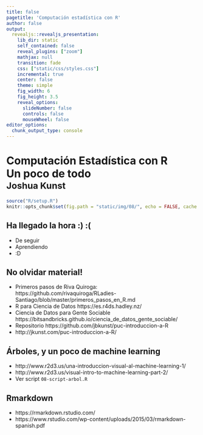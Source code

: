 ```yaml
---
title: false
pagetitle: 'Computación estadística con R'
author: false
output:
  revealjs::revealjs_presentation:
    lib_dir: static
    self_contained: false
    reveal_plugins: ["zoom"]
    mathjax: null
    transition: fade
    css: ["static/css/styles.css"]
    incremental: true
    center: false
    theme: simple
    fig_width: 6
    fig_height: 3.5
    reveal_options:
      slideNumber: false
      controls: false
      mouseWheel: false
editor_options: 
  chunk_output_type: console
---
```


# Computación Estadística con R<br>Un poco de todo<br><small>Joshua Kunst</small>{ .center .white data-background="#75AADB" }

```r
source("R/setup.R")
knitr::opts_chunk$set(fig.path = "static/img/08/", echo = FALSE, cache = TRUE)
```

## Ha llegado la hora :) :(

- De seguir 
- Aprendiendo
- :D

## No olvidar material!

- Primeros pasos de Riva Quiroga: https://github.com/rivaquiroga/RLadies-Santiago/blob/master/primeros_pasos_en_R.md
- R para Ciencia de Datos https://es.r4ds.hadley.nz/
- Ciencia de Datos para Gente Sociable https://bitsandbricks.github.io/ciencia_de_datos_gente_sociable/
- Repositorio https://github.com/jbkunst/puc-introduccion-a-R
- http://jkunst.com/puc-introduccion-a-R/


## Árboles, y un poco de machine learning

- http://www.r2d3.us/una-introduccion-visual-al-machine-learning-1/
- http://www.r2d3.us/visual-intro-to-machine-learning-part-2/
- Ver script `08-script-arbol.R`

## Rmarkdown

- https://rmarkdown.rstudio.com/
- https://www.rstudio.com/wp-content/uploads/2015/03/rmarkdown-spanish.pdf

 

